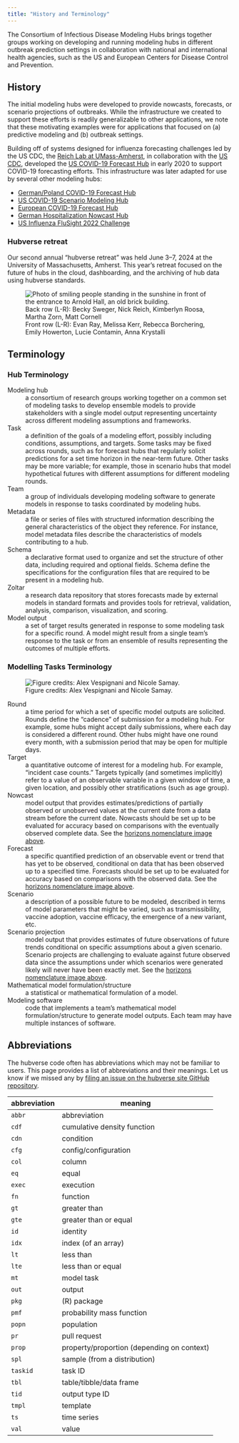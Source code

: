 ```yaml
---
title: "History and Terminology"
---
```


The Consortium of Infectious Disease Modeling Hubs brings together groups working on developing and running modeling hubs in different outbreak prediction settings in collaboration with national and international health agencies, such as the US and European Centers for Disease Control and Prevention.

## History

The initial modeling hubs were developed to provide nowcasts, forecasts, or scenario projections of outbreaks. While the infrastructure we created to support these efforts is readily generalizable to other applications, we note that these motivating examples were for applications that focused on (a) predictive modeling and (b) outbreak settings.

Building off of systems designed for influenza forecasting challenges led by the US CDC, the [Reich Lab at UMass-Amherst](https://reichlab.io/), in collaboration with the [US CDC](https://www.cdc.gov/), developed the [US COVID-19 Forecast Hub](https://covid19forecasthub.org/) in early 2020 to support COVID-19 forecasting efforts. This infrastructure was later adapted for use by several other modeling hubs:

 - [German/Poland COVID-19 Forecast Hub](https://github.com/KITmetricslab/covid19-forecast-hub-de)
 - [US COVID-19 Scenario Modeling Hub](https://github.com/midas-network/covid19-scenario-modeling-hub)
 - [European COVID-19 Forecast Hub](https://github.com/covid19-forecast-hub-europe/covid19-forecast-hub-europe)
 - [German Hospitalization Nowcast Hub](https://github.com/KITmetricslab/hospitalization-nowcast-hub)
 - [US Influenza FluSight 2022 Challenge](https://github.com/cdcepi/Flusight-forecast-data)

### Hubverse retreat

Our second annual "hubverse retreat" was held June 3--7, 2024 at the University of Massachusetts, Amherst. This year’s retreat focused on the future of hubs in the cloud, dashboarding, and the archiving of hub data using hubverse standards.


![
Back row (L-R): Becky Sweger, Nick Reich, Kimberlyn Roosa, Martha Zorn, Matt Cornell\
Front row (L-R): Evan Ray, Melissa Kerr, Rebecca Borchering, Emily Howerton, Lucie Contamin, Anna Krystalli
](/includes/img/hubverse-retreat.png){alt='Photo of smiling people standing in the sunshine in front of the entrance to Arnold Hall, an old brick building.'}


## Terminology

### Hub Terminology

[Modeling hub]{#modeling-hub}
: a consortium of research groups working together on a common set of modeling tasks to develop ensemble models to provide stakeholders with a single model output representing uncertainty across different modeling assumptions and frameworks.

[Task]{#task}
: a definition of the goals of a modeling effort, possibly including conditions, assumptions, and targets. Some tasks may be fixed across rounds, such as for forecast hubs that regularly solicit predictions for a set time horizon in the near-term future. Other tasks may be more variable; for example, those in scenario hubs that model hypothetical futures with different assumptions for different modeling rounds.


[Team]{#team}
: a group of individuals developing modeling software to generate models in response to tasks coordinated by modeling hubs.


[Metadata]{#metadata}
: a file or series of files with structured information describing the general characteristics of the object they reference. For instance, model metadata files describe the characteristics of models contributing to a hub.


[Schema]{#schema}
: a declarative format used to organize and set the structure of other data, including required and optional fields. Schema define the specifications for the configuration files that are required to be present in a modeling hub.

[Zoltar]{#zoltar}
: a research data repository that stores forecasts made by external models in standard formats and provides tools for retrieval, validation, analysis, comparison, visualization, and scoring.

[Model output]{#Model-output}
: a set of target results generated in response to some modeling task for a specific round. A model might result from a single team’s response to the task or from an ensemble of results representing the outcomes of multiple efforts.


### Modelling Tasks Terminology


![Figure credits: Alex Vespignani and Nicole Samay.](/includes/img/horizon-nomenclature.png){#horizons_nomenclature fig-alt='Figure illustrating the
difference between nowcasts, forecasts, and projections showing a timeline of
weekly incident case counts from February 2020 to early March 2021 with
projections from April to September 2021. The range from the graph\'s beginning
to March 2021 is labeled "Surveillance Data." The "Nowcast" range covers three
weeks of preliminary surveillance and projected data with confidence intervals.
The "Forecast" range has no observed data and covers the next four weeks with
four slightly diverging model estimates and confidence intervals. The
"Projections" range covers the period between May 2021 and September 2021 and
shows the models\' confidence intervals.'}


[Round]{#round}
: a time period for which a set of specific model outputs are solicited. Rounds define the "cadence" of submission for a modeling hub. For example, some hubs might accept daily submissions, where each day is considered a different round. Other hubs might have one round every month, with a submission period that may be open for multiple days.


[Target]{#target}
: a quantitative outcome of interest for a modeling hub. For example, "incident case counts." Targets typically (and sometimes implicitly) refer to a value of an observable variable in a given window of time, a given location, and possibly other stratifications (such as age group).


[Nowcast]{#nowcast}
: model output that provides estimates/predictions of partially observed or unobserved values at the current date from a data stream before the current date. Nowcasts should be set up to be evaluated for accuracy based on comparisons with the eventually observed complete data. See the [horizons nomenclature image above](#horizons_nomenclature).


[Forecast]{#forecast}
: a specific quantified prediction of an observable event or trend that has yet to be observed, conditional on data that has been observed up to a specified time. Forecasts should be set up to be evaluated for accuracy based on comparisons with the observed data. See the [horizons nomenclature image above](#horizons_nomenclature).


[Scenario]{#scenario}
: a description of a possible future to be modeled, described in terms of model parameters that might be varied, such as transmissibility, vaccine adoption, vaccine efficacy, the emergence of a new variant, etc.


[Scenario projection]{#scenario-projection}
: model output that provides estimates of future observations of future trends conditional on specific assumptions about a given scenario. Scenario projects are challenging to evaluate against future observed data since the assumptions under which scenarios were generated likely will never have been exactly met. See the [horizons nomenclature image above](#horizons_nomenclature).

Mathematical model formulation/structure
: a statistical or mathematical formulation of a model.


[Modeling software]{#modeling-software}
: code that implements a team's mathematical model formulation/structure to generate model outputs. Each team may have multiple instances of software.



## Abbreviations

The hubverse code often has abbreviations which may not be familiar to users. This page provides a list of abbreviations and their meanings. Let us know if we missed any by [filing an issue on the hubverse site GitHub repository](https://github.com/hubverse-org/hubverse-site/issues).

| abbreviation | meaning
| ------------ | ------- |
| `abbr`       | abbreviation |
| `cdf`        | cumulative density function |
| `cdn`        | condition |
| `cfg`        | config/configuration |
| `col`        | column |
| `eq`         | equal |
| `exec`       | execution |
| `fn`         | function |
| `gt`         | greater than |
| `gte`        | greater than or equal |
| `id`         | identity |
| `idx`        | index (of an array) |
| `lt`         | less than |
| `lte`        | less than or equal |
| `mt`         | model task |
| `out`        | output |
| `pkg`        | (R) package |
| `pmf`        | probability mass function |
| `popn`       | population |
| `pr`         | pull request |
| `prop`       | property/proportion (depending on context) |
| `spl`        | sample (from a distribution) |
| `taskid`     | task ID |
| `tbl`        | table/tibble/data frame |
| `tid`        | output type ID |
| `tmpl`       | template |
| `ts`         | time series |
| `val`        | value |


